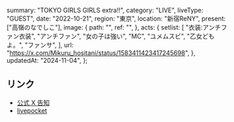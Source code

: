   summary: "TOKYO GIRLS GIRLS extra!!",
  category: "LIVE",
  liveType: "GUEST",
  date: "2022-10-21",
  region: "東京",
  location: "新宿ReNY",
  present: ["高嶺のなでしこ"],
  image: {
    path: "",
    ref: "",
  },
  acts: {
    setlist: [
      "衣装:アンチファン衣装",
      "アンチファン",
      "女の子は強い",
      "MC",
      "ユメムスビ",
      "乙女どもよ。",
      "ファンサ",
    ],
    url: "https://x.com/Mikuru_hositani/status/1583411423417245698",
  },
  updatedAt: "2024-11-04",
};

## リンク

- [公式 X 告知](https://x.com/takanenofficial/status/1576166294373531648)
- [livepocket](https://t.livepocket.jp/e/tgg_1021)
